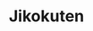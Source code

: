 ---
title: "Jikokuten"
slug: "jikokuten"
arcana: "Temperance"

image: "./Jikokuten.jpg"

phys: "resist"
gun: ""
fire: ""
ice: ""
elec: ""
wind: ""
psy: ""
nuke: ""
bless: "resist"
curse: "weak"
---